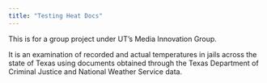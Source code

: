 ```yaml
---
title: "Testing Heat Docs"
---
```


This is for a group project under UT's Media Innovation Group. 

It is an examination of recorded and actual temperatures in jails across the state of Texas using documents obtained through the Texas Department of Criminal Justice and National Weather Service data.


